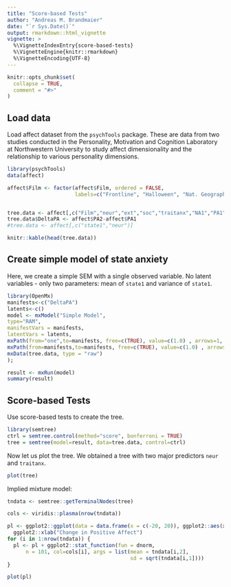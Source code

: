```yaml
---
title: "Score-based Tests"
author: "Andreas M. Brandmaier"
date: "`r Sys.Date()`"
output: rmarkdown::html_vignette
vignette: >
  %\VignetteIndexEntry{score-based-tests}
  %\VignetteEngine{knitr::rmarkdown}
  %\VignetteEncoding{UTF-8}
---
```


```r
knitr::opts_chunk$set(
  collapse = TRUE,
  comment = "#>"
)
```



## Load data

Load affect dataset from the `psychTools` package. These are data from two studies conducted in the Personality, Motivation and Cognition Laboratory at Northwestern University to  study affect dimensionality and the relationship to various personality dimensions.

```r
library(psychTools)
data(affect)

affect$Film <- factor(affect$Film, ordered = FALSE, 
                      labels=c("Frontline", "Halloween", "Nat. Geographic","Parenthood"))


tree.data <- affect[,c("Film","neur","ext","soc","traitanx","NA1","PA1")] 
tree.data$DeltaPA <- affect$PA2-affect$PA1
#tree.data <- affect[,c("state1","neur")] 

knitr::kable(head(tree.data))
```

## Create simple model of state anxiety

Here, we create a simple SEM with a single observed variable. No latent variables - only two parameters: mean of `state1` and variance of `state1`.

```r
library(OpenMx)
manifests<-c("DeltaPA")
latents<-c()
model <- mxModel("Simple Model", 
type="RAM",
manifestVars = manifests,
latentVars = latents,
mxPath(from="one",to=manifests, free=c(TRUE), value=c(1.0) , arrows=1, label=c("mu") ),
mxPath(from=manifests,to=manifests, free=c(TRUE), value=c(1.0) , arrows=2, label=c("sigma2") ),
mxData(tree.data, type = "raw")
);

result <- mxRun(model)
summary(result)
```

## Score-based Tests

Use score-based tests to create the tree.

```r
library(semtree)
ctrl = semtree.control(method="score", bonferroni = TRUE)
tree = semtree(model=result, data=tree.data, control=ctrl)
```

Now let us plot the tree. We obtained a tree with two major predictors `neur` and `traitanx`. 

```r
plot(tree)
```

Implied mixture model:

```r
tndata <- semtree::getTerminalNodes(tree)

cols <- viridis::plasma(nrow(tndata))

pl <- ggplot2::ggplot(data = data.frame(x = c(-20, 20)), ggplot2::aes(x))+
  ggplot2::xlab("Change in Positive Affect")
for (i in 1:nrow(tndata)) {
  pl <- pl + ggplot2::stat_function(fun = dnorm, 
      n = 101, col=cols[i], args = list(mean = tndata[i,2], 
                                        sd = sqrt(tndata[i,1])))
}

plot(pl)
```
